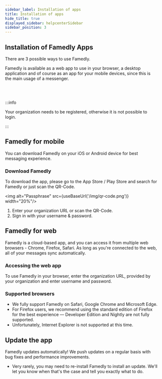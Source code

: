 ```yaml
---
sidebar_label: Installation of apps
title: Installation of apps
hide_title: true
displayed_sidebar: helpcenterSidebar
sidebar_position: 3
---
```



<div class="hero hero--primary">
  <div class="container">
    <h2 class="hero__title">Installation of Famedly Apps</h2>
    <p class="hero__subtitle">There are 3 possible ways to use Famedly.</p>
    <p>Famedly is available as a web app to use in your browser, a desktop application and of course as an app for your mobile devices, since this is the main usage of a messenger.</p>
  </div>
</div>
<br></br>

:::info

Your organization needs to be registered, otherwise it is not possible to login.

:::

## Famedly for mobile

You can download Famedly on your iOS or Android device for best messaging experience.

### Download Famedly

To download the app, please go to the App Store / Play Store and search for Famedly or just scan the QR-Code.

<img alt="Passphrase" src={useBaseUrl('/img/qr-code.png')} width="20%"/>

1. Enter your organization URL or scan the QR-Code.
2. Sign in with your username & password.

## Famedly for web

Famedly is a cloud-based app, and you can access it from multiple web browsers - Chrome, Firefox, Safari. As long as you're connected to the web, all of your messages sync automatically.

### Accessing the web app

To use Famedly in your browser, enter the organization URL, provided by your organization and enter username and password. 

### Supported browsers

- We fully support Famedly on Safari, Google Chrome and Microsoft Edge.
- For Firefox users, we recommend using the standard edition of Firefox for the best experience — Developer Edition and Nightly are not fully supported. 
- Unfortunately, Internet Explorer is not supported at this time.

## Update the app

Famedly updates automatically! We push updates on a regular basis with bug fixes and performance improvements.
- Very rarely, you may need to re-install Famedly to install an update. We'll let you know when that's the case and tell you exactly what to do.
